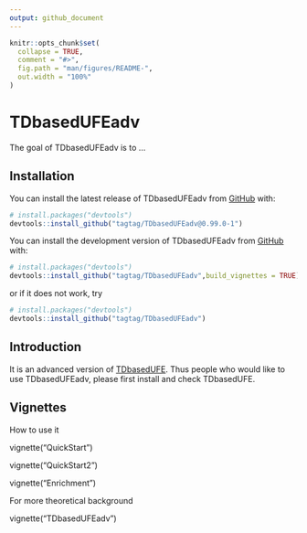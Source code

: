 ```yaml
---
output: github_document
---
```


<!-- README.md is generated from README.Rmd. Please edit that file -->

```r
knitr::opts_chunk$set(
  collapse = TRUE,
  comment = "#>",
  fig.path = "man/figures/README-",
  out.width = "100%"
)
```

# TDbasedUFEadv

<!-- badges: start -->
<!-- badges: end -->

The goal of TDbasedUFEadv is to ...

## Installation

You can install the latest release of TDbasedUFEadv from [GitHub](https://github.com/) with:

``` r
# install.packages("devtools")
devtools::install_github("tagtag/TDbasedUFEadv@0.99.0-1")
```

You can install the development version of TDbasedUFEadv from  [GitHub](https://github.com/) with:

``` r
# install.packages("devtools")
devtools::install_github("tagtag/TDbasedUFEadv",build_vignettes = TRUE)
```

or if it does not work, try

``` r
# install.packages("devtools")
devtools::install_github("tagtag/TDbasedUFEadv")
```

## Introduction

It is an advanced version of [TDbasedUFE](https://github.com/tagtag/TDbasedUFE/releases/tag/v0.1.0). Thus people who would like to use TDbasedUFEadv, please first install and check TDbasedUFE.


## Vignettes

How to use it

vignette("QuickStart")

vignette("QuickStart2")

vignette("Enrichment")

For more theoretical background

vignette("TDbasedUFEadv")
